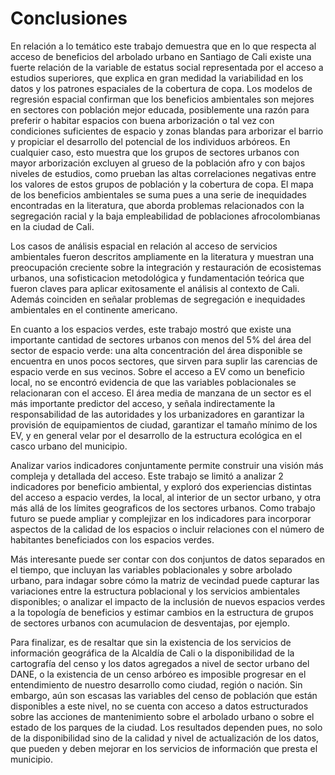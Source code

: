 # Conclusiones {#conclusiones}


En relación a lo temático este trabajo demuestra que en lo que respecta al acceso de beneficios del arbolado urbano en Santiago de Cali existe una fuerte relación de la variable de estatus social representada por el acceso a estudios superiores, que explica en gran medidad la variabilidad en los datos y los patrones espaciales de la cobertura de copa. Los modelos de regresión espacial confirman que los beneficios ambientales son mejores en sectores con población mejor educada, posiblemente una razón para preferir o habitar espacios con buena arborización o tal vez con condiciones suficientes de espacio y zonas blandas para arborizar el barrio y propiciar el desarrollo del potencial de los individuos arbóreos. En cualquier caso, esto muestra que los grupos de sectores urbanos con mayor arborización excluyen al grueso de la población afro y con bajos niveles de estudios, como prueban las altas correlaciones negativas entre los valores de estos grupos de población y  la cobertura de copa. El mapa de los beneficios ambientales se suma pues a una serie de inequidades encontradas en la literatura, que aborda problemas relacionados con la segregación racial y la baja empleabilidad de poblaciones afrocolombianas en la ciudad de Cali. 

Los casos de análisis espacial en relación al acceso de servicios ambientales fueron descritos ampliamente en la literatura y muestran una preocupación creciente sobre la integración y restauración de ecosistemas urbanos, una sofisticacion metodológica y fundamentación teórica que fueron claves para aplicar exitosamente el análisis al contexto de Cali. Además coinciden en señalar problemas de segregación e inequidades ambientales en el continente americano.


En cuanto a los espacios verdes, este trabajo mostró que existe una importante cantidad de sectores urbanos con menos del 5% del área del sector de espacio verde: una alta concentración del área disponible se encuentra en unos pocos sectores, que sirven para suplir las carencias de espacio verde en sus vecinos. Sobre el acceso a EV como un beneficio local, no se encontró evidencia de que las variables poblacionales se relacionaran con el acceso. El área media de manzana de un sector es el más importante predictor del acceso, y señala indirectamente la responsabilidad de las autoridades y los urbanizadores en garantizar la provisión de equipamientos de ciudad, garantizar el tamaño mínimo de los EV, y en general velar por el desarrollo de la estructura ecológica en el casco urbano del municipio. 

Analizar varios indicadores conjuntamente permite construir una visión más compleja y detallada del acceso. Este trabajo se limitó a analizar 2 indicadores por beneficio ambiental, y exploró dos experiencias distintas del acceso a espacio verdes, la local, al interior de un sector urbano, y otra más allá de los límites geograficos de los sectores urbanos. Como trabajo futuro se puede ampliar y complejizar en los indicadores para incorporar aspectos de la calidad de los espacios o incluir relaciones con el número de habitantes beneficiados con los espacios verdes.

Más interesante puede ser contar con dos conjuntos de datos separados en el tiempo, que incluyan las variables poblacionales y sobre arbolado urbano, para indagar sobre cómo la matriz de vecindad puede capturar las variaciones entre la estructura poblacional y los servicios ambientales disponibles; o analizar el impacto de la inclusión de nuevos espacios verdes a la topología de beneficios y estimar cambios en la estructura de grupos de sectores urbanos con acumulacion de desventajas, por ejemplo. 

Para finalizar, es de resaltar que sin la existencia de los servicios de información geográfica de la Alcaldía de Cali o la disponibilidad de la cartografía del censo y los datos agregados a nivel de sector urbano del DANE, o la existencia de un censo arbóreo es imposible progresar en el entendimiento de nuestro desarrollo como ciudad, región o nación.  Sin embargo, aún son escasas las variables del censo de población que están disponibles a este nivel, no se cuenta con acceso a datos estructurados sobre las acciones de mantenimiento sobre el arbolado urbano o sobre el estado de los parques de la ciudad. Los resultados dependen pues, no solo de la disponibilidad sino de la calidad y nivel de actualización de los datos, que pueden y deben mejorar en los servicios de información que presta el municipio. 


